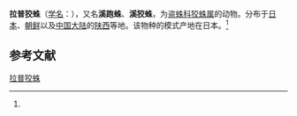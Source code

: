 {{Speciesbox
| name = 拉普狡蛛
| status = 
| status_system = 
| image = Water Spider (Dolomedes raptor?) (5780849892).jpg
| genus = Dolomedes
| species = raptor
| authority = (Boes. et Str., 1906)<ref name='id13963'>{{cite web| url =http://www.bioinfo.cn/db05/BjdwSpecies.php?action=view&id=13963| title =拉普狡蛛| work =《中国动物物种编目数据库》| publisher =中国科学院微生物研究所| author =中国科学院动物研究所| accessdate =2009-04-28| deadurl =yes| archiveurl =https://web.archive.org/web/20160305043020/http://www.bioinfo.cn/db05/BjdwSpecies.php?action=view&id=13963| archivedate =2016-03-05}}</ref>
}}

'''拉普狡蛛'''（[[学名|学名]]：{{lang|la|''Dolomedes raptor''}}），又名'''溪跑蛛'''、'''溪狡蛛'''，为[[盗蛛科|盗蛛科]][[狡蛛属|狡蛛属]]的动物。分布于[[日本|日本]]、[[朝鲜|朝鲜]]以及[[中国大陆|中国大陆]]的[[陕西|陕西]]等地。该物种的模式产地在日本。<ref name='id13963'/>

== 参考文献 ==
{{reflist}}

{{Wikispecies|Dolomedes raptor}}
{{Taxonbar|from=Q3021300}}

[[Category:狡蛛属|拉普狡蛛]]


{{蜘蛛小作品}}